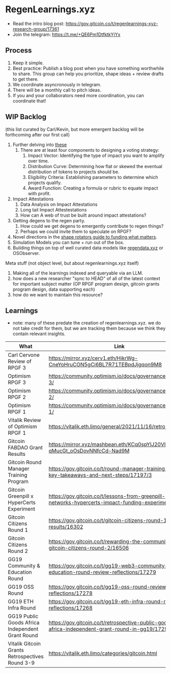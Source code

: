 
# RegenLearnings.xyz

- Read the intro blog post: https://gov.gitcoin.co/t/regenlearnings-xyz-research-group/17361
- Join the telegram: https://t.me/+QE6Pm1DtfktkYjYx

## Process

1. Keep it simple.
1. Best practice: Publish a blog post when you have something worthwhile to share.  This group can help you prioritize, shape ideas + review drafts to get there.
1. We coordinate asyncronously in telegram.
1. There will be a monthly call to pitch ideas.
1. If you and your collaborators need more coordination, you can coordinate that!

## WIP Backlog

(this list curated by Carl/Kevin, but more emergent backlog will be forthcoming after our first call)

1. Further delving into [these](https://cerv.one/essays/levels_of_the_game.html)
   1. There are at least four components to designing a voting strategy:
      1. Impact Vector: Identifying the type of impact you want to amplify over time.
      2. Distribution Curve: Determining how flat or skewed the eventual distribution of tokens to projects should be.
      3. Eligibility Criteria: Establishing parameters to determine which projects qualify.
      4. Award Function: Creating a formula or rubric to equate impact with profit.
2. Impact Attestations
   1. Data Analysis on Impact Attestations
   2. Long tail Impact Attestestations
   3. How can A web of trust be built around impact attestations?
3. Getting degens to the regen party.
   1. How could we get degens to emergently contribute to regen things?
   2. Perhaps we could invite them to speculate on RPGF?
4. Novel directions in the [shape rotators guide to funding what matters](https://gov.gitcoin.co/t/shape-rotators-guide-to-funding-what-matters/17174).
5. Simulation Models you can tune + run out of the box.
6. Building things on top of well curated data models like [regendata.xyz](https://gov.gitcoin.co/t/regendata-xyz-our-sybil-resistant-future-q3-2023-and-beyond/16474) or OSObserver.


Meta stuff (not object level, but about regenlearnings.xyz itself)

1. Making all of the learnings indexed and queryable via an LLM.
2. how does a new researcher "sync to HEAD" of all of the latest context for important subject matter (OP RPGF program design, gitcoin grants program design, data supporting each)
3. how do we want to maintain this resource?


## Learnings

* note: many of these predate the creation of regenlearnings.xyz.  we do not take credit for them, but we are tracking them because we think they contain relevant insights.

| What  | Link  |  Comment  |
|---|---|---|
| Carl Cervone Review of RPGF 3| https://mirror.xyz/cerv1.eth/HikrWg-CneYoHruCON5gCi6BL7R71TEBpdJjgqon9M8  |   |
| Optimism RPGF 3| https://community.optimism.io/docs/governance/retropgf-3/  |   |
| Optimism RPGF 2| https://community.optimism.io/docs/governance/retropgf-2/  |   |
| Optimism RPGF 1| https://community.optimism.io/docs/governance/retropgf-1/  |   |
| Vitalik Review of Optimism RPGF 1| https://vitalik.eth.limo/general/2021/11/16/retro1.html  |   |
| Gitcoin FABDAO Grant Results  | https://mirror.xyz/mashbean.eth/KCq0spYlJ20Vle3Z_-qMucGt_oOsDovNNfcCd-Nad9M  |   |
| Gitcoin Round Manager Training Program  | https://gov.gitcoin.co/t/round-manager-training-cohort-key-takeaways-and-next-steps/17197/3 |   |
| Gitcoin Greenpill x HyperCerts Experiment  | https://gov.gitcoin.co/t/lessons-from-greenpill-networks-hypercerts-impact-funding-experiment/17257  |   |
| Gitcoin Citizens Round 1  | https://gov.gitcoin.co/t/gitcoin-citizens-round-1-results/16302  |   |
| Gitcoin Citizens Round 2  | https://gov.gitcoin.co/t/rewarding-the-community-gitcoin-citizens-round-2/16506  |   |
| GG19 Community & Education Round | https://gov.gitcoin.co/t/gg19-web3-community-and-education-round-review-reflections/17279  |   |
| GG19 OSS Round | https://gov.gitcoin.co/t/gg19-oss-round-review-reflections/17278  |   |
| GG19 ETH Infra Round | https://gov.gitcoin.co/t/gg19-eth-infra-round-review-reflections/17268  |   |
| GG19 Public Goods Africa Independent Grant Round | https://gov.gitcoin.co/t/retrospective-public-goods-africa-independent-grant-round-in-gg19/17294/1  |   |
| Vitalik Gitcoin Grants Retrospectives Round 3-9 | https://vitalik.eth.limo/categories/gitcoin.html  |   |














